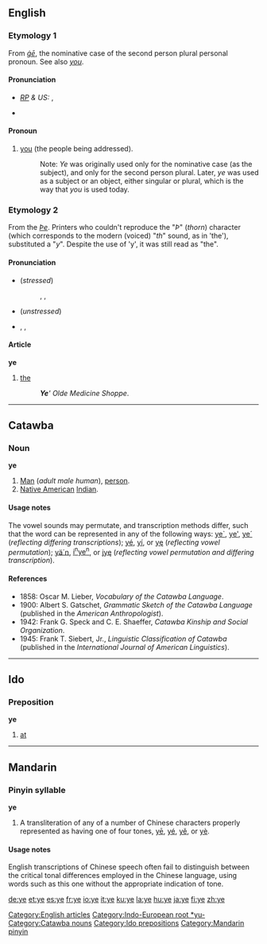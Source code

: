 {{see|.ye|yē|yé|yě|yè}}
{{wikipediadab}}
==English==

{{rank|sort|town|dark|437|ye|common|subject|can't}}

===Etymology 1===
From {{OE.}} ''[[ge#Old English|ġē]]'', the nominative case of the second person plural personal pronoun. See also ''[[you]]''.

====Pronunciation====
*''[[RP]] & US:'' {{IPA|/jiː/}}, {{SAMPA|/ji:/}}
*{{audio|en-us-ye.ogg|Audio (US)}}
*:{{rhymes|iː}}

====Pronoun====
{{en-pron}}

# {{context|personal|Northern English dialect|Cornish dialect|Geordie|archaic|}} [[you]] (the people being addressed).
#: Note: ''Ye'' was originally used only for the nominative case (as the subject), and only for the second person plural. Later, ''ye'' was used as a subject or an object, either singular or plural, which is the way that ''you'' is used today.

===Etymology 2===
From the {{ME.}} ''[[Þe]]''. Printers who couldn't reproduce the "''Þ''" (''thorn'') character (which corresponds to the modern  (voiced) "''th''" sound, as in 'the'), substituted a "''y''".  Despite the use of 'y', it was still read as "the".

====Pronunciation====
*(''stressed'')
*:{{enPR|''th''ē}}, {{IPA|/ðiː/}}, {{SAMPA|/Di:/}}
*:{{audio|en-us-the-stressed.ogg|Audio (US)}}
*(''unstressed'')
*{{enPR|''th''ə}}, {{IPA|/ðə/}}, {{SAMPA|/D@/}} <!-- (''but see notes below'') -><!- what notes? -->
*:{{audio|en-ca-the.ogg|Audio (CA)}}
*:{{audio|en-us-the-unstressed.ogg|Audio (US)}}

====Article====
'''ye'''

# {{context|archaic|definite}} [[the]]
#:'''''Ye'''' Olde Medicine Shoppe''.

[[Category:English articles]]
[[Category:Indo-European root *yu-]]

----

==Catawba==

===Noun===
'''ye'''

# [[man|Man]] (''adult male human''), [[person]].
# [[Native American]] [[Indian]].

====Usage notes====
The vowel sounds may permutate, and transcription methods differ, such that the word can be represented in any of the following ways: [[ye`]], [[ye']], [[ye´]] (''reflecting differing transcriptions''); [[yé]], [[yí]], or [[yę]] (''reflecting vowel permutation''); [[yä´n]], [[inyen|i<sup>n</sup>ye<sup>n</sup>]], or [[įyę]] (''reflecting vowel permutation and differing transcription'').

====References====
*1858: Oscar M. Lieber, ''Vocabulary of the Catawba Language''.
*1900: Albert S. Gatschet, ''Grammatic Sketch of the Catawba Language'' (published in the ''American Anthropologist'').
*1942: Frank G. Speck and C. E. Shaeffer, ''Catawba Kinship and Social Organization''.
*1945: Frank T. Siebert, Jr., ''Linguistic Classification of Catawba'' (published in the ''International Journal of American Linguistics'').

[[Category:Catawba nouns]]

----

==Ido==

===Preposition===
'''ye'''

# [[at]]

[[Category:Ido prepositions]]

----

==Mandarin==

===Pinyin syllable===
'''ye'''

# A transliteration of any of a number of Chinese characters properly represented as having one of four tones, [[yē]], [[yé]], [[yě]], or [[yè]].

====Usage notes====
English transcriptions of Chinese speech often fail to distinguish between the critical tonal differences employed in the Chinese language, using words such as this one without the appropriate indication of tone.

[[Category:Mandarin pinyin]]

[[de:ye]]
[[et:ye]]
[[es:ye]]
[[fr:ye]]
[[io:ye]]
[[it:ye]]
[[ku:ye]]
[[la:ye]]
[[hu:ye]]
[[ja:ye]]
[[fi:ye]]
[[zh:ye]]